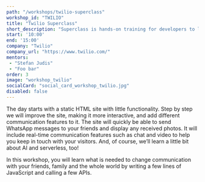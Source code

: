 ```yaml
---
path: "/workshops/twilio-superclass"
workshop_id: "TWILIO"
title: "Twilio Superclass"
short_description: "Superclass is hands-on training for developers to learn how to use all things communication using Twilio. Our engineers will guide you through the process of implementing messaging via WhatsApp and email. We will implement real-time features like chat and video, and glue all these things together in a single website using serverless functions."
start: '10:00'
end: '15:00'
company: "Twilio"
company_url: "https://www.twilio.com/"
mentors:
 - "Stefan Judis"
 - "Foo bar"
order: 3
image: "workshop_twilio"
socialCard: "social_card_workshop_twilio.jpg"
disabled: false
---
```


The day starts with a static HTML site with little functionality. Step by step we will improve the site, making it more interactive, and add different communication features to it. The site will quickly be able to send WhatsApp messages to your friends and display any received photos. It will include real-time communication features such as chat and video to help you keep in touch with your visitors. And, of course, we’ll learn a little bit about AI and serverless, too!

In this workshop, you will learn what is needed to change communication with your friends, family and the whole world by writing a few lines of JavaScript and calling a few APIs.
